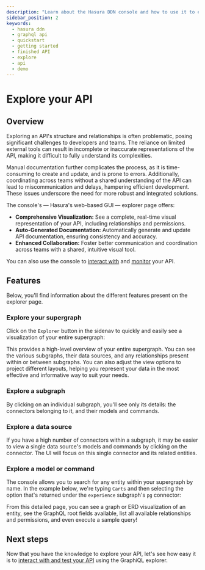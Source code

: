 ```yaml
---
description: "Learn about the Hasura DDN console and how to use it to explore a finished API."
sidebar_position: 2
keywords:
  - hasura ddn
  - graphql api
  - quickstart
  - getting started
  - finished API
  - explore
  - api
  - demo
---
```



# Explore your API

## Overview

Exploring an API's structure and relationships is often problematic, posing significant challenges to developers and
teams. The reliance on limited external tools can result in incomplete or inaccurate representations of the API, making
it difficult to fully understand its complexities.

Manual documentation further complicates the process, as it is time-consuming to create and update, and is prone to
errors. Additionally, coordinating across teams without a shared understanding of the API can lead to miscommunication
and delays, hampering efficient development. These issues underscore the need for more robust and integrated solutions.

The console's — Hasura's web-based GUI — explorer page offers:

- **Comprehensive Visualization:** See a complete, real-time visual representation of your API, including relationships
  and permissions.
- **Auto-Generated Documentation:** Automatically generate and update API documentation, ensuring consistency and
  accuracy.
- **Enhanced Collaboration:** Foster better communication and coordination across teams with a shared, intuitive visual
  tool.

You can also use the console to [interact with](/getting-started/explore/interact.mdx) and
[monitor](/getting-started/explore/monitor.mdx) your API.

## Features

Below, you'll find information about the different features present on the explorer page.

### Explore your supergraph

Click on the `Explorer` button in the sidenav to quickly and easily see a visualization of your entire supergraph:

<Thumbnail
  src="/img/get-started/supergraph-visualization.png"
  alt="Visualization of the entire supergraph"
  width="1000px"
/>

This provides a high-level overview of your entire supergraph. You can see the various subgraphs, their data sources,
and any relationships present within or between subgraphs. You can also adjust the view options to project different
layouts, helping you represent your data in the most effective and informative way to suit your needs.

### Explore a subgraph

By clicking on an individual subgraph, you'll see only its details: the connectors belonging to it, and their models and
commands.

<Thumbnail src="/img/get-started/subgraph-visualization.png" alt="Visualization of a subgraph" width="1000px" />

### Explore a data source

If you have a high number of connectors within a subgraph, it may be easier to view a single data source's models and
commands by clicking on the connector. The UI will focus on this single connector and its related entities.

<Thumbnail src="/img/get-started/source-visualization.png" alt="Visualization of a data source" width="1000px" />

### Explore a model or command

The console allows you to search for any entity within your supergraph by name. In the example below, we're typing
`Carts` and then selecting the option that's returned under the `experience` subgraph's `pg` connector:

<Thumbnail src="/img/get-started/carts-visualization.png" alt="Visualization of the carts model" width="1000px" />

From this detailed page, you can see a graph or ERD visualization of an entity, see the GraphQL root fields available,
list all available relationships and permissions, and even execute a sample query!

## Next steps

Now that you have the knowledge to explore your API, let's see how easy it is to
[interact with and test your API](/getting-started/explore/interact.mdx) using the GraphiQL explorer.
